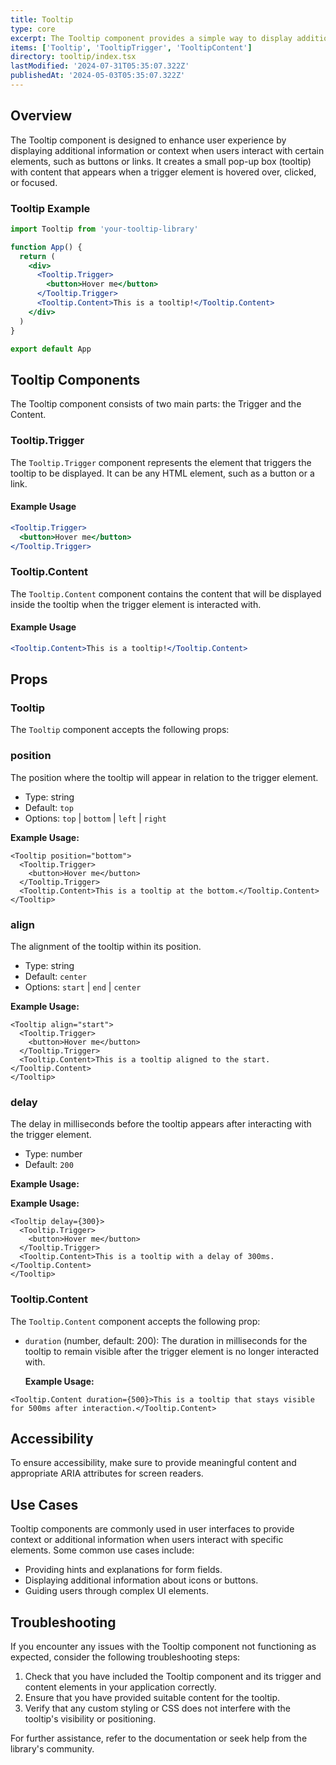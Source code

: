 ```yaml
---
title: Tooltip
type: core
excerpt: The Tooltip component provides a simple way to display additional information when users interact with specific elements, such as buttons or links, by showing a tooltip.
items: ['Tooltip', 'TooltipTrigger', 'TooltipContent']
directory: tooltip/index.tsx
lastModified: '2024-07-31T05:35:07.322Z'
publishedAt: '2024-05-03T05:35:07.322Z'
---
```


## Overview

The Tooltip component is designed to enhance user experience by displaying additional information or context when users interact with certain elements, such as buttons or links. It creates a small pop-up box (tooltip) with content that appears when a trigger element is hovered over, clicked, or focused.

### Tooltip Example

```jsx
import Tooltip from 'your-tooltip-library'

function App() {
  return (
    <div>
      <Tooltip.Trigger>
        <button>Hover me</button>
      </Tooltip.Trigger>
      <Tooltip.Content>This is a tooltip!</Tooltip.Content>
    </div>
  )
}

export default App
```

## Tooltip Components

The Tooltip component consists of two main parts: the Trigger and the Content.

### Tooltip.Trigger

The `Tooltip.Trigger` component represents the element that triggers the tooltip to be displayed. It can be any HTML element, such as a button or a link.

#### Example Usage

```jsx
<Tooltip.Trigger>
  <button>Hover me</button>
</Tooltip.Trigger>
```

### Tooltip.Content

The `Tooltip.Content` component contains the content that will be displayed inside the tooltip when the trigger element is interacted with.

#### Example Usage

```jsx
<Tooltip.Content>This is a tooltip!</Tooltip.Content>
```

## Props

### Tooltip

The `Tooltip` component accepts the following props:

### position

The position where the tooltip will appear in relation to the trigger element.

- Type: string
- Default: `top`
- Options: `top` | `bottom` | `left` | `right`

**Example Usage:**

```tsx showLineNumbers title="App.tsx"
<Tooltip position="bottom">
  <Tooltip.Trigger>
    <button>Hover me</button>
  </Tooltip.Trigger>
  <Tooltip.Content>This is a tooltip at the bottom.</Tooltip.Content>
</Tooltip>
```

### align

The alignment of the tooltip within its position.

- Type: string
- Default: `center`
- Options: `start` | `end` | `center`

**Example Usage:**

```tsx showLineNumbers title="App.tsx"
<Tooltip align="start">
  <Tooltip.Trigger>
    <button>Hover me</button>
  </Tooltip.Trigger>
  <Tooltip.Content>This is a tooltip aligned to the start.</Tooltip.Content>
</Tooltip>
```

### delay

The delay in milliseconds before the tooltip appears after interacting with the trigger element.

- Type: number
- Default: `200`

**Example Usage:**

**Example Usage:**

```tsx showLineNumbers title="App.tsx"
<Tooltip delay={300}>
  <Tooltip.Trigger>
    <button>Hover me</button>
  </Tooltip.Trigger>
  <Tooltip.Content>This is a tooltip with a delay of 300ms.</Tooltip.Content>
</Tooltip>
```

### Tooltip.Content

The `Tooltip.Content` component accepts the following prop:

- `duration` (number, default: 200): The duration in milliseconds for the tooltip to remain visible after the trigger element is no longer interacted with.

  **Example Usage:**

```tsx showLineNumbers title="App.tsx"
<Tooltip.Content duration={500}>This is a tooltip that stays visible for 500ms after interaction.</Tooltip.Content>
```

## Accessibility

To ensure accessibility, make sure to provide meaningful content and appropriate ARIA attributes for screen readers.

## Use Cases

Tooltip components are commonly used in user interfaces to provide context or additional information when users interact with specific elements. Some common use cases include:

- Providing hints and explanations for form fields.
- Displaying additional information about icons or buttons.
- Guiding users through complex UI elements.

## Troubleshooting

If you encounter any issues with the Tooltip component not functioning as expected, consider the following troubleshooting steps:

1. Check that you have included the Tooltip component and its trigger and content elements in your application correctly.
2. Ensure that you have provided suitable content for the tooltip.
3. Verify that any custom styling or CSS does not interfere with the tooltip's visibility or positioning.

For further assistance, refer to the documentation or seek help from the library's community.
